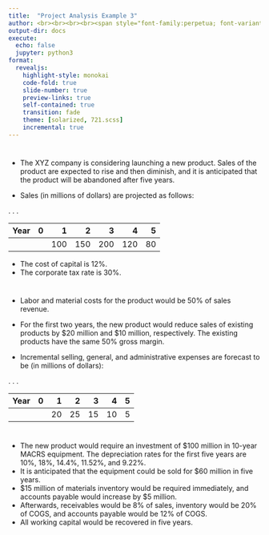 ```yaml
---
title:  "Project Analysis Example 3"
author: <br><br><br><br><span style="font-family:perpetua; font-variant:small-caps; color:#606060;">Kerry Back</span><br><br><img src="RiceBusiness-transparent-logo-sm.png"  height=80>
output-dir: docs
execute:
  echo: false
  jupyter: python3
format: 
  revealjs:
    highlight-style: monokai
    code-fold: true
    slide-number: true
    preview-links: true
    self-contained: true
    transition: fade
    theme: [solarized, 721.scss]
    incremental: true
---
```


# 

- The XYZ company is considering launching a new product.  Sales of the product are expected to rise and then diminish, and it is anticipated that the product will be abandoned after five years.

- Sales (in millions of dollars) are projected as follows:

. . .

| Year | 0 | 1 | 2 | 3 | 4 | 5 |
|:---|---:|---:|---:|---:|---:|---:|
| | | 100 | 150 | 200 | 120 | 80 |

- The cost of capital is 12%.
- The corporate tax rate is 30%.

#

- Labor and material costs for the product would be 50% of sales revenue.

- For the first two years, the new product would reduce sales of existing products by $20 million and $10 million, respectively.  The existing products have the same 50% gross margin.

 - Incremental selling, general, and administrative expenses are forecast to be (in millions of dollars):

. . .

| Year | 0 | 1 | 2 | 3 | 4 | 5 |
|:---|---:|---:|---:|---:|---:|---:|
| | | 20 | 25 | 15 | 10 | 5 |

#

- The new product would require an investment of $100 million in 10-year MACRS equipment.  The depreciation rates for the first five years are 10%, 18%, 14.4%, 11.52%, and 9.22%.  
- It is anticipated that the equipment could be sold for $60 million in five years.
- $15 million of materials inventory would be required immediately, and accounts payable would increase by $5 million.  
- Afterwards, receivables would be 8% of sales, inventory would be 20% of COGS, and accounts payable would be 12% of COGS.  
- All working capital would be recovered in five years.  



